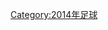 {{portal|足球}}
{{year by category
|m=2
|c=0
|d=1
|y=4
|cat=女子足球
|sortkey=女子足球
|parent=依年份劃分的女子足球
|subcat=2014年足球
}}
[[Category:2014年足球|Category:2014年足球]]